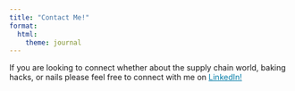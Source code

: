 ```yaml
---
title: "Contact Me!"
format:
  html:
    theme: journal
---
```


If you are looking to connect whether about the supply chain world, baking hacks, or nails please feel free to connect with me on  <a href="https://www.linkedin.com/in/yasmine-el-kattan/" target="_blank" style="color: #007ba7;">LinkedIn!</a> 
